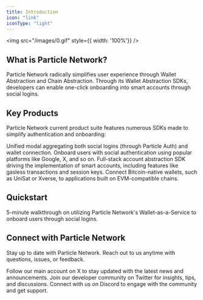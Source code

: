 ```yaml
---
title: Introduction  
icon: "link"
iconType: "light"
---
```


<img src="/images/0.gif" style={{ width: '100%'}} />

## What is Particle Network?

Particle Network radically simplifies user experience through Wallet Abstraction and Chain Abstraction. Through its Wallet Abstraction SDKs, developers can enable one-click onboarding into smart accounts through social logins.

## Key Products

Particle Network current product suite features numerous SDKs made to simplify authentication and onboarding:

<CardGroup cols={2}>
  <Card title="Particle Connect" icon="link" href="../api-reference/connect">
    Unified modal aggregating both social logins (through Particle Auth) and wallet connection.
  </Card>
  <Card title="Particle Auth" icon="shield" href="../api-reference/auth">
     Onboard users with social authentication using popular platforms like Google, X, and so on.
  </Card>
  <Card title="Account Abstraction" icon="credit-card" href="../api-reference/aa">
    Full-stack account abstraction SDK driving the implementation of smart accounts, including features like gasless transactions and session keys.
  </Card>
  <Card title="BTC Connect" icon="btc" href="../api-reference/btc">
     Connect Bitcoin-native wallets, such as UniSat or Xverse, to applications built on EVM-compatible chains.
  </Card>
</CardGroup>

## Quickstart

  <Card title="Integrate Wallet-as-a-Service" icon="code" href="/guides/wallet-as-a-service/waas/web-quickstart">
    5-minute walkthrough on utilizing Particle Network's Wallet-as-a-Service to onboard users through social logins.
  </Card>


## Connect with Particle Network

Stay up to date with Particle Network. Reach out to us anytime with questions, issues, or feedback.

<CardGroup cols={3}>
  <Card title="@ParticleNtwrk" icon="x-twitter" href="https://x.com/ParticleNtwrk">
    Follow our main account on X to stay updated with the latest news and announcements.
  </Card>
  <Card title="@ParticleBuild" icon="x-twitter" href="https://x.com/ParticleBuild">
    Join our developer community on Twitter for insights, tips, and discussions.
  </Card>
  <Card title="Discord" icon="discord" href="https://discord.gg/particlenetwork">
    Connect with us on Discord to engage with the community and get support.
  </Card>
</CardGroup>
